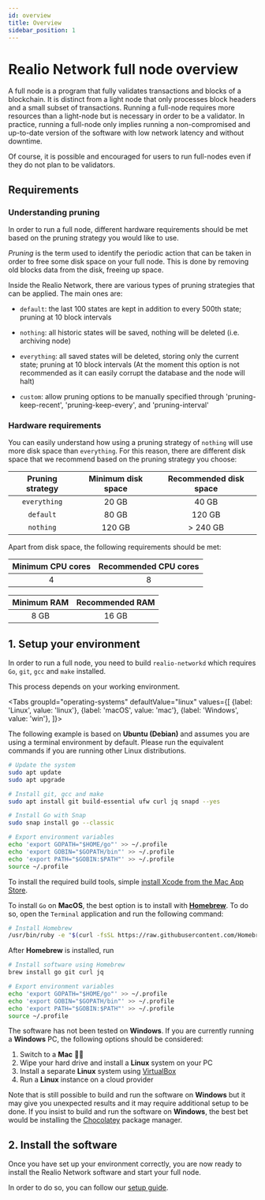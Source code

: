 ```yaml
---
id: overview
title: Overview
sidebar_position: 1
---
```



# Realio Network full node overview

A full node is a program that fully validates transactions and blocks of a blockchain. It is distinct from a light node
that only processes block headers and a small subset of transactions. Running a full-node requires more resources than a
light-node but is necessary in order to be a validator. In practice, running a full-node only implies running a
non-compromised and up-to-date version of the software with low network latency and without downtime.

Of course, it is possible and encouraged for users to run full-nodes even if they do not plan to be validators.

## Requirements

### Understanding pruning

In order to run a full node, different hardware requirements should be met based on the pruning strategy you would like
to use.

*Pruning* is the term used to identify the periodic action that can be taken in order to free some disk space on your
full node. This is done by removing old blocks data from the disk, freeing up space.

Inside the Realio Network, there are various types of pruning strategies that can be applied. The main ones are:

- `default`: the last 100 states are kept in addition to every 500th state; pruning at 10 block intervals

- `nothing`: all historic states will be saved, nothing will be deleted (i.e. archiving node)

- `everything`: all saved states will be deleted, storing only the current state; pruning at 10 block intervals
   (At the moment this option is not recommended as it can easily corrupt the database and the node will halt)

- `custom`: allow pruning options to be manually specified through 'pruning-keep-recent', 'pruning-keep-every', and 'pruning-interval'

### Hardware requirements

You can easily understand how using a pruning strategy of `nothing` will use more disk space than `everything`.
For this reason, there are different disk space that we recommend based on the pruning strategy you choose:

| Pruning strategy | Minimum disk space | Recommended disk space |
|:----------------:|:------------------:|:----------------------:|
|   `everything`   |       20 GB        |         40 GB          |
|    `default`     |       80 GB        |         120 GB         |
|    `nothing`     |       120 GB       |       \> 240 GB        |

Apart from disk space, the following requirements should be met:

| Minimum CPU cores | Recommended CPU cores |
|:-----------------:|:---------------------:|
|         4         |           8           |

| Minimum RAM | Recommended RAM |
|:-----------:|:---------------:|
|    8 GB     |      16 GB       |

## 1. Setup your environment

In order to run a full node, you need to build `realio-networkd` which requires `Go`, `git`, `gcc` and `make` installed.

This process depends on your working environment.

<Tabs
groupId="operating-systems"
defaultValue="linux"
values={[
{label: 'Linux', value: 'linux'},
{label: 'macOS', value: 'mac'},
{label: 'Windows', value: 'win'},
]}>
<TabItem value="linux">

The following example is based on **Ubuntu (Debian)** and assumes you are using a terminal environment by default.
Please run the equivalent commands if you are running other Linux distributions.

```bash
# Update the system
sudo apt update
sudo apt upgrade

# Install git, gcc and make
sudo apt install git build-essential ufw curl jq snapd --yes

# Install Go with Snap
sudo snap install go --classic

# Export environment variables
echo 'export GOPATH="$HOME/go"' >> ~/.profile
echo 'export GOBIN="$GOPATH/bin"' >> ~/.profile
echo 'export PATH="$GOBIN:$PATH"' >> ~/.profile
source ~/.profile
```

</TabItem>

<TabItem value="mac">

To install the required build tools,
simple [install Xcode from the Mac App Store](https://apps.apple.com/hk/app/xcode/id497799835?l=en&mt=12).

To install `Go` on __MacOS__, the best option is to install with [__Homebrew__](https://brew.sh/). To do so, open
the `Terminal` application and run the following command:

```bash
# Install Homebrew
/usr/bin/ruby -e "$(curl -fsSL https://raw.githubusercontent.com/Homebrew/install/master/install)"
```

After __Homebrew__ is installed, run

```bash
# Install software using Homebrew
brew install go git curl jq

# Export environment variables
echo 'export GOPATH="$HOME/go"' >> ~/.profile
echo 'export GOBIN="$GOPATH/bin"' >> ~/.profile
echo 'export PATH="$GOBIN:$PATH"' >> ~/.profile
source ~/.profile
```
</TabItem>

<TabItem value="win">

The software has not been tested on __Windows__. If you are currently running a __Windows__ PC, the following options
should be considered:

1. Switch to a __Mac__ 👨‍💻
2. Wipe your hard drive and install a __Linux__ system on your PC
3. Install a separate __Linux__ system using [VirtualBox](https://www.virtualbox.org/wiki/Downloads)
4. Run a __Linux__ instance on a cloud provider

Note that is still possible to build and run the software on __Windows__ but it may give you unexpected results and it
may require additional setup to be done. If you insist to build and run the software on __Windows__, the best bet would
be installing the [Chocolatey](https://chocolatey.org/) package manager.

</TabItem>

</Tabs>

## 2. Install the software

Once you have set up your environment correctly, you are now ready to install the Realio Network software and start your full
node.

In order to do so, you can follow our [setup guide](02-setup.md).
